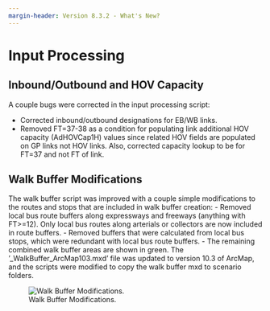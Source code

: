 ```yaml
---
margin-header: Version 8.3.2 - What's New?
---
```


# Input Processing

## Inbound/Outbound and HOV Capacity
A couple bugs were corrected in the input processing script:

- Corrected inbound/outbound designations for EB/WB links.
- Removed FT=37-38 as a condition for populating link additional HOV capacity (AdHOVCap1H) values since related HOV fields are populated on GP links not HOV links. Also, corrected capacity lookup to be for FT=37 and not FT of link.

## Walk Buffer Modifications
The walk buffer script was improved with a couple simple modifications to the routes and stops that are included in walk buffer creation:
- Removed local bus route buffers along expressways and freeways (anything with FT>=12). Only local bus routes along arterials or collectors are now included in route buffers. 
- Removed buffers that were calculated from local bus stops, which were redundant with local bus route buffers.
- The remaining combined walk buffer areas are shown in green.
The '_WalkBuffer_ArcMap103.mxd' file was updated to version 10.3 of ArcMap, and the scripts were modified to copy the walk buffer mxd to scenario folders.

![Walk Buffer Modifications.](_pictures/walk-buffers.png){#fig-walk-buffers}





